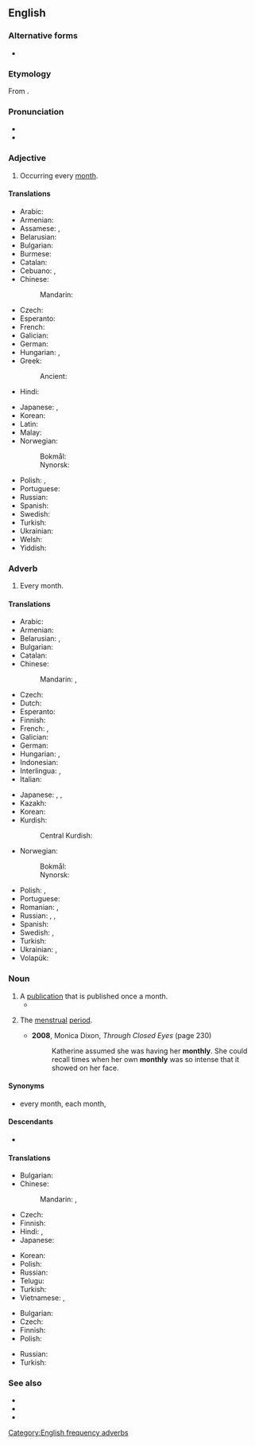 ==English==

===Alternative forms===
* {{alter|en|mon.||abbreviation}}

===Etymology===
From {{suffix|en|month|ly}}.

===Pronunciation===
* {{IPA|en|/ˈmʌnθli/}}
* {{audio|en|en-us-monthly.ogg|Audio (US)}}

===Adjective===
{{en-adj|-}}

# Occurring every [[month]].
#: {{ux|en|It's time give the dog its '''monthly''' bath.}}

====Translations====
{{trans-top|occurring every month}}
* Arabic: {{t|ar|شَهْرِيّ}}
* Armenian: {{t+|hy|ամսական|sc=Armn}}
* Assamese: {{t|as|মাহিলি}}, {{t|as|মাহেকীয়া}}
* Belarusian: {{t|be|штоме́сячны}}
* Bulgarian: {{t|bg|ежеме́сечен}}
* Burmese: {{t|my|လစဉ်}}
* Catalan: {{t|ca|mensual}}
* Cebuano: {{t|ceb|binulan}}, {{t|ceb|binuwan}}
* Chinese:
*: Mandarin: {{t+|cmn|每月|tr=měiyuè de|alt=每月的}}
* Czech: {{t+|cs|měsíční}}
* Esperanto: {{t|eo|monata}}
* French: {{t+|fr|mensuel}}
* Galician: {{t|gl|mensual}}
* German: {{t+|de|monatlich}}
* Hungarian: {{t+|hu|havi}}, {{t|hu|havonkénti}}
* Greek: {{t+|el|μηνιαίος}}
*: Ancient: {{t|grc|μηνιαῖος }}
* Hindi: {{t+|hi|मासिक}}
{{trans-mid}}
* Japanese: {{t+|ja|毎月|tr=まいげつの, maigetsu no|alt=毎月の}}, {{t+|ja|毎月|tr=まいつきの, maitsuki no|alt=毎月の}}
* Korean: {{t+|ko|매달|alt=매달의}}
* Latin: {{t|la|mēnstruus}}
* Malay: {{t+|ms|bulanan}}
* Norwegian:
*: Bokmål: {{t|nb|månedlig}}
*: Nynorsk: {{t|nn|månadleg}}
* Polish: {{t+|pl|comiesięczny}}, {{t+|pl|miesięczny}}
* Portuguese: {{t+|pt|mensal}}
* Russian: {{t+|ru|ежеме́сячный}}
* Spanish: {{t+|es|mensual}}
* Swedish: {{t+|sv|månatlig}}
* Turkish: {{t+|tr|aylık}}
* Ukrainian: {{t|uk|щомі́сячний}}
* Welsh: {{t+|cy|misol}}
* Yiddish: {{t+|yi|חודשלעך|tr=khoydeshlekh}}
{{trans-bottom}}

===Adverb===
{{en-adv|-}}

# Every month.
#: {{ux|en|Rent must be paid '''monthly'''.}}

====Translations====
{{trans-top|occurring every month}}
* Arabic: {{t|ar|شَهْرِيًّا}}
* Armenian: {{t+|hy|ամսական|sc=Armn}}
* Belarusian: {{t|be|штоме́сяц}}, {{t|be|штоме́сячна}}
* Bulgarian: {{t+|bg|ежеме́сечно}}
* Catalan: {{t+|ca|mensualment}}
* Chinese:
*: Mandarin: {{t+|cmn|按月|tr=ànyuè}}, {{t+|cmn|每月|tr=měiyuè de|alt=每月的}}
* Czech: {{t+|cs|měsíčně}}
* Dutch: {{t+|nl|maandelijks}}
* Esperanto: {{t|eo|ĉiumonate}}
* Finnish: {{t+|fi|kuukausittain}}
* French: {{t+|fr|mensuel}}, {{t+|fr|mensuellement}}
* Galician: {{t|gl|mensualmente}}
* German: {{t+|de|monatlich}}
* Hungarian: {{t+|hu|havonta}}, {{t|hu|havonként}}
* Indonesian: {{t+|id|bulan|alt=bulanan}}
* Interlingua: {{t|ia|mensual}}, {{t|ia|mensualmente}}
* Italian: {{t+|it|mensilmente}}
{{trans-mid}}
* Japanese: {{t+|ja|毎月|tr=まいげつ, maigetsu}}, {{t|ja|月次|tr=げつじ, getsuji}}, {{t+|ja|毎月|tr=まいつきの, maitsuki no|alt=毎月の}}
* Kazakh: {{t|kk|ай сайын}}
* Korean: {{t+|ko|매달|alt=매달의}}
* Kurdish:
*: Central Kurdish: {{t+|ckb|مانگانە}}
* Norwegian:
*: Bokmål: {{t|nb|månedlig}}
*: Nynorsk: {{t|nn|månadleg}}
* Polish: {{t+|pl|miesięcznie}}, {{t+|pl|co miesiąc}}
* Portuguese: {{t|pt|mensalmente}}
* Romanian: {{t+|ro|lunar}}, {{t+|ro|mensual}}
* Russian: {{t+|ru|ме́сячно}}, {{t+|ru|ежеме́сячно}}, {{t+|ru|ежеме́сячный}}
* Spanish: {{t|es|mensualmente}}
* Swedish: {{t+|sv|månadsvis}}, {{t+|sv|månatlig}}
* Turkish: {{t+|tr|aylık}}
* Ukrainian: {{t|uk|щомі́сяця}}, {{t|uk|щомі́сячно}}
* Volapük: {{t|vo|muliko}}
{{trans-bottom}}

===Noun===
{{en-noun}}

# A [[publication]] that is published once a month.
#* {{quote-journal|en|2009|January 5|Stephanie Clifford|Prominent Magazines Lose Weight, Shedding Nearly Half Their Ads|New York Times|url=http://www.nytimes.com/2009/01/05/business/media/05adco.html
|passage=Of the 10 '''monthlies''' with the worst declines in January, four were Condé Nast magazines: Wired, Architectural Digest, Vogue and Lucky.}}
# {{lb|en|euphemistic}} The [[menstrual]] [[period]].
#* '''2008''', Monica Dixon, ''Through Closed Eyes'' (page 230)
#*: Katherine assumed she was having her '''monthly'''. She could recall times when her own '''monthly''' was so intense that it showed on her face.

====Synonyms====
* every month, each month, {{l|en|mensually}}

====Descendants====
* {{desc|ja|マンスリー}}

====Translations====
{{trans-top|a publication that is published once a month}}
* Bulgarian: {{t|bg|ме́сечно списа́ние|n}}
* Chinese:
*: Mandarin: {{t|cmn|[[月刊]][[雜誌]]}}, {{t|cmn|[[月刊]][[杂志]]|tr=yuèkān zázhì}}
* Czech: {{t+|cs|měsíčník|m}}
* Finnish: {{t|fi|kuukausijulkaisu}}
* Hindi: {{t|hi|मासपत्रिका|f}}, {{t+|hi|मासिक|m}}
* Japanese: {{t|ja|月刊誌|tr=げっかんし, gekkanshi}}
{{trans-mid}}
* Korean: {{t|ko|월간지}}
* Polish: {{t+|pl|miesięcznik|m-in}}
* Russian: {{t+|ru|ежеме́сячник|m}}
* Telugu: {{t+|te|మాసపత్రిక}}
* Turkish: {{t+|tr|aylık}}
* Vietnamese: {{t|vi|nguyệt báo}} {{qualifier|newspaper}}, {{t+|vi|nguyệt san}} {{qualifier|magazine}}
{{trans-bottom}}

{{trans-top|(euphemism) the menstrual period}}
* Bulgarian: {{t|bg|менструа́ция|f}}
* Czech: {{t+|cs|měsíčky|f-p}}
* Finnish: {{t+|fi|kuukautiset|p}}
* Polish: {{t+|pl|miesiączka|f}}
{{trans-mid}}
* Russian: {{t+|ru|ме́сячные|n-p|f-p}}
* Turkish: {{t+|tr|aylık}}
{{trans-bottom}}

===See also===
* {{l|en|weekly}}
* {{l|en|daily}}
* {{l|en|yearly}}

[[Category:English frequency adverbs]]
{{C|en|Time|Periodicals}}